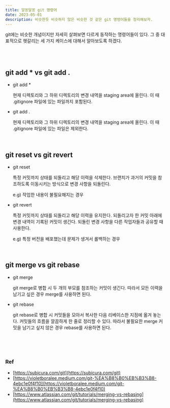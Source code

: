 ```yaml
---
title: 알쏭달쏭 git 명령어
date: 2023-05-01
description: 비슷한듯 비슷하지 않은 비슷한 것 같은 git 명령어들을 정리해보자.
---
```


git에는 비슷한 개념이지만 자세히 살펴보면 다르게 동작하는 명령어들이 있다. 그 중 대표적으로 헷갈리는 세 가지 케이스에 대해서 알아보도록 하겠다.

<br />
<br />

## git add \* vs git add .

- git add \*

  현재 디렉토리와 그 하위 디렉토리의 변경 내역을 staging area에 올린다. 이 때 .gitignore 파일에 있는 파일까지 포함된다.

- git add .

  현재 디렉토리와 그 하위 디렉토리의 변경 내역을 staging area에 올린다. 이 때 .gitignore 파일에 있는 파일은 제외한다.

<br />

## git reset vs git revert

- git reset

  특정 커밋까지 상태를 되돌리고 해당 이력을 삭제한다. 브랜치가 과거의 커밋을 참조하도록 이동시키는 방식으로 변경 사항을 되돌린다.

  e.g) 작업한 내용이 불필요해지는 경우

- git revert

  특정 커밋까지 상태를 되돌리고 해당 이력을 유지한다. 되돌리고자 한 커밋 아래에 변경 내역이 기록된 커밋이 생긴다. 되돌린 변경 사항을 다른 작업자들과 공유할 때 사용한다.

  e.g) 특정 버전을 배포했는데 문제가 생겨서 롤백하는 경우

<br />

## git merge vs git rebase

- git merge

  git merge로 병합 시 두 개의 부모를 참조하는 커밋이 생긴다. 따라서 모든 이력을 남기고 싶은 경우 merge를 사용하면 된다.

- git rebase

  git rebase로 병합 시 커밋들을 모아서 복사한 다음 리베이스한 지점에 옮겨 놓는다. 커밋들의 흐름을 깔끔하게 한 줄로 정리할 수 있다. 따라서 불필요한 merge 커밋을 남기고 싶지 않은 경우 rebase를 사용하면 된다.

<br />
<br />
<br />

### Ref

- [https://subicura.com/git](https://subicura.com/git)
- [https://violetboralee.medium.com/git-%EA%B8%B0%EB%B3%B8-4ebc1e0f4f10](https://violetboralee.medium.com/git-%EA%B8%B0%EB%B3%B8-4ebc1e0f4f10)
- [https://www.atlassian.com/git/tutorials/merging-vs-rebasing](https://www.atlassian.com/git/tutorials/merging-vs-rebasing)
